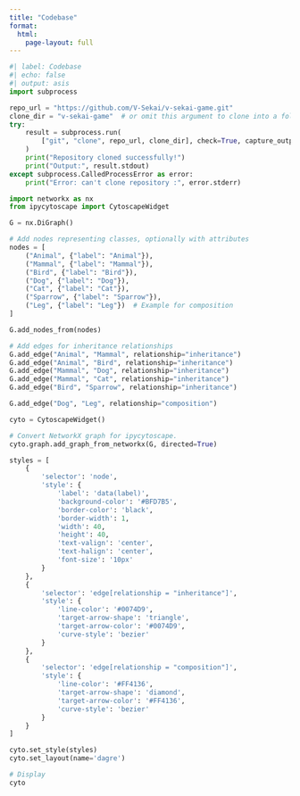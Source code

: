 ```yaml
---
title: "Codebase"
format: 
  html:
    page-layout: full
---
```


```python
#| label: Codebase
#| echo: false
#| output: asis
import subprocess

repo_url = "https://github.com/V-Sekai/v-sekai-game.git"
clone_dir = "v-sekai-game"  # or omit this argument to clone into a folder named after the repository
try:
    result = subprocess.run(
        ["git", "clone", repo_url, clone_dir], check=True, capture_output=True, text=True
    )
    print("Repository cloned successfully!")
    print("Output:", result.stdout)
except subprocess.CalledProcessError as error:
    print("Error: can't clone repository :", error.stderr)

import networkx as nx
from ipycytoscape import CytoscapeWidget

G = nx.DiGraph()

# Add nodes representing classes, optionally with attributes
nodes = [
    ("Animal", {"label": "Animal"}),
    ("Mammal", {"label": "Mammal"}),
    ("Bird", {"label": "Bird"}),
    ("Dog", {"label": "Dog"}),
    ("Cat", {"label": "Cat"}),
    ("Sparrow", {"label": "Sparrow"}),
    ("Leg", {"label": "Leg"})  # Example for composition
]

G.add_nodes_from(nodes)

# Add edges for inheritance relationships
G.add_edge("Animal", "Mammal", relationship="inheritance")
G.add_edge("Animal", "Bird", relationship="inheritance")
G.add_edge("Mammal", "Dog", relationship="inheritance")
G.add_edge("Mammal", "Cat", relationship="inheritance")
G.add_edge("Bird", "Sparrow", relationship="inheritance")

G.add_edge("Dog", "Leg", relationship="composition")

cyto = CytoscapeWidget()

# Convert NetworkX graph for ipycytoscape.
cyto.graph.add_graph_from_networkx(G, directed=True)

styles = [
    {
        'selector': 'node',
        'style': {
            'label': 'data(label)',
            'background-color': '#BFD7B5',
            'border-color': 'black',
            'border-width': 1,
            'width': 40,
            'height': 40,
            'text-valign': 'center',
            'text-halign': 'center',
            'font-size': '10px'
        }
    },
    {
        'selector': 'edge[relationship = "inheritance"]',
        'style': {
            'line-color': '#0074D9',
            'target-arrow-shape': 'triangle',
            'target-arrow-color': '#0074D9',
            'curve-style': 'bezier'
        }
    },
    {
        'selector': 'edge[relationship = "composition"]',
        'style': {
            'line-color': '#FF4136',
            'target-arrow-shape': 'diamond',
            'target-arrow-color': '#FF4136',
            'curve-style': 'bezier'
        }
    }
]

cyto.set_style(styles)
cyto.set_layout(name='dagre')

# Display
cyto
```
